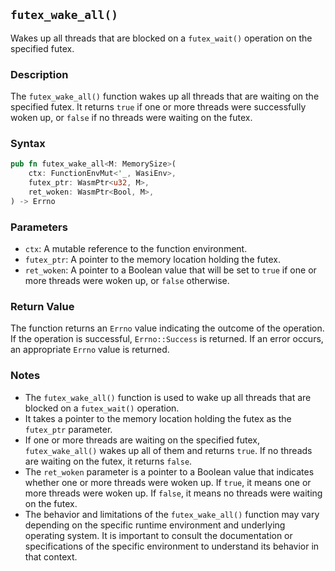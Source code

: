 ## `futex_wake_all()`

Wakes up all threads that are blocked on a `futex_wait()` operation on the specified futex.

### Description

The `futex_wake_all()` function wakes up all threads that are waiting on the specified futex. It returns `true` if one or more threads were successfully woken up, or `false` if no threads were waiting on the futex.

### Syntax

```rust
pub fn futex_wake_all<M: MemorySize>(
    ctx: FunctionEnvMut<'_, WasiEnv>,
    futex_ptr: WasmPtr<u32, M>,
    ret_woken: WasmPtr<Bool, M>,
) -> Errno
```

### Parameters

- `ctx`: A mutable reference to the function environment.
- `futex_ptr`: A pointer to the memory location holding the futex.
- `ret_woken`: A pointer to a Boolean value that will be set to `true` if one or more threads were woken up, or `false` otherwise.

### Return Value

The function returns an `Errno` value indicating the outcome of the operation. If the operation is successful, `Errno::Success` is returned. If an error occurs, an appropriate `Errno` value is returned.

### Notes

- The `futex_wake_all()` function is used to wake up all threads that are blocked on a `futex_wait()` operation.
- It takes a pointer to the memory location holding the futex as the `futex_ptr` parameter.
- If one or more threads are waiting on the specified futex, `futex_wake_all()` wakes up all of them and returns `true`. If no threads are waiting on the futex, it returns `false`.
- The `ret_woken` parameter is a pointer to a Boolean value that indicates whether one or more threads were woken up. If `true`, it means one or more threads were woken up. If `false`, it means no threads were waiting on the futex.
- The behavior and limitations of the `futex_wake_all()` function may vary depending on the specific runtime environment and underlying operating system. It is important to consult the documentation or specifications of the specific environment to understand its behavior in that context.
